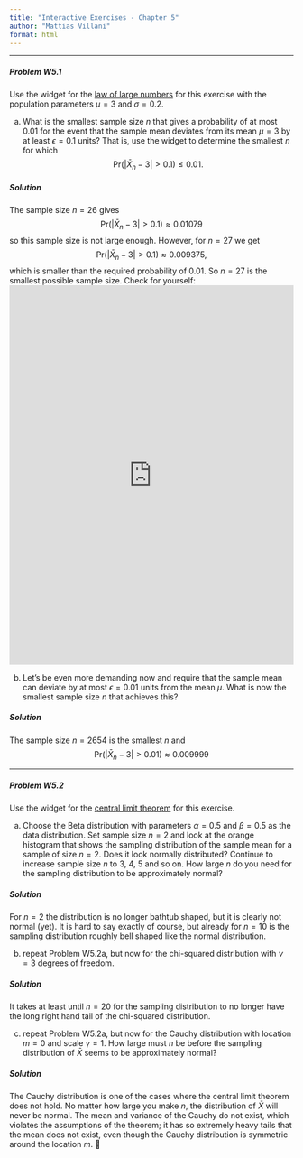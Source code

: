 ```yaml
---
title: "Interactive Exercises - Chapter 5"
author: "Mattias Villani"
format: html
---
```


---

##### **Problem W5.1**

Use the widget for the [law of large numbers](https://observablehq.com/@mattiasvillani/law-large-numbers?collection=@mattiasvillani/stm#plt) for this exercise with the population parameters $\mu=3$ and $\sigma=0.2$.

a)  What is the smallest sample size $n$ that gives a probability of at most $0.01$ for the event that the sample mean deviates from its mean $\mu = 3$ by at least $\epsilon = 0.1$ units? That is, use the widget to determine the smallest $n$ for which $$\mathrm{Pr}(\vert \bar{X}_n - 3 \vert > 0.1) \leq 0.01.$$

::: {#prob:w5.1a .callout-note appearance="simple" icon="false" collapse="true"}
##### Solution

The sample size $n=26$ gives $$\mathrm{Pr}(\vert \bar{X}_n - 3 \vert > 0.1) \approx 0.01079$$ so this sample size is not large enough. However, for $n=27$ we get $$\mathrm{Pr}(\vert \bar{X}_n - 3 \vert > 0.1) \approx 0.009375,$$ which is smaller than the required probability of $0.01$. So $n=27$ is the smallest possible sample size. Check for yourself: <iframe width="100%" height="673" frameborder="0"
  src="https://observablehq.com/embed/@mattiasvillani/law-large-numbers@1258?cells=viewof+userinputs%2Cprob_within_eps%2Cplt"></iframe>
:::

b)  Let's be even more demanding now and require that the sample mean can deviate by at most $\epsilon = 0.01$ units from the mean $\mu$. What is now the smallest sample size $n$ that achieves this?

::: {.callout-note appearance="simple" icon="false" collapse="true"}
##### Solution

The sample size $n=2654$ is the smallest $n$ and $$\mathrm{Pr}(\vert \bar{X}_n - 3 \vert > 0.01) \approx 0.009999$$
:::

---

##### **Problem W5.2**

Use the widget for the [central limit theorem](https://observablehq.com/@mattiasvillani/central-limit-theorem?collection=@mattiasvillani/stm#dist_type) for this exercise.

a)  Choose the Beta distribution with parameters $\alpha=0.5$ and $\beta=0.5$ as the data distribution. Set sample size $n=2$ and look at the orange histogram that shows the sampling distribution of the sample mean for a sample of size $n=2$. Does it look normally distributed? Continue to increase sample size $n$ to 3, 4, 5 and so on. How large $n$ do you need for the sampling distribution to be approximately normal?

::: {#prob:w5.2a .callout-note appearance="simple" icon="false" collapse="true"}
##### Solution

For $n=2$ the distribution is no longer bathtub shaped, but it is clearly not normal (yet). It is hard to say exactly of course, but already for $n=10$ is the sampling distribution roughly bell shaped like the normal distribution.
:::

b)  repeat Problem W5.2a, but now for the chi-squared distribution with $\nu=3$ degrees of freedom.

::: {#prob:w5.2b .callout-note appearance="simple" icon="false" collapse="true"}
##### Solution

It takes at least until $n=20$ for the sampling distribution to no longer have the long right hand tail of the chi-squared distribution.
:::

c)  repeat Problem W5.2a, but now for the Cauchy distribution with location $m=0$ and scale $\gamma=1$. How large must $n$ be before the sampling distribution of $\bar{X}$ seems to be approximately normal?

::: {#prob:w5.2c .callout-note appearance="simple" icon="false" collapse="true"}
##### Solution

The Cauchy distribution is one of the cases where the central limit theorem does not hold. No matter how large you make $n$, the distribution of $\bar{X}$ will never be normal. The mean and variance of the Cauchy do not exist, which violates the assumptions of the theorem; it has so extremely heavy tails that the mean does not exist, even though the Cauchy distribution is symmetric around the location $m$. 🤯
:::